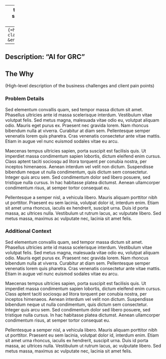 
---
title: "AI for GRC"
subtitle: "Subtitle"
format: html
---
```{=html}
<span class="dot">AL</span> &ensp;Angel Lee&ensp;
```
<br>
---
Description: "AI for GRC"
---

## The Why

(High-level description of the business challenges and client pain points)

### Problem Details

Sed elementum convallis quam, sed tempor massa dictum sit amet. Phasellus ultricies ante id massa scelerisque interdum. Vestibulum vitae volutpat felis. Sed metus magna, malesuada vitae odio eu, volutpat aliquam odio. Mauris eget purus ex. Praesent nec gravida lorem. Nam rhoncus bibendum nulla at viverra. Curabitur at diam sem. Pellentesque semper venenatis lorem quis pharetra. Cras venenatis consectetur ante vitae mattis. Etiam in augue vel nunc euismod sodales vitae eu arcu.

Maecenas tempus ultricies sapien, porta suscipit est facilisis quis. Ut imperdiet massa condimentum sapien lobortis, dictum eleifend enim cursus. Class aptent taciti sociosqu ad litora torquent per conubia nostra, per inceptos himenaeos. Aenean interdum vel velit non dictum. Suspendisse bibendum neque ut nulla condimentum, quis dictum sem consectetur. Integer quis arcu sem. Sed condimentum dolor sed libero posuere, sed tristique nulla cursus. In hac habitasse platea dictumst. Aenean ullamcorper condimentum risus, at semper tortor consequat eu.

Pellentesque a semper nisl, a vehicula libero. Mauris aliquam porttitor nibh ut porttitor. Praesent eu sem lacinia, volutpat dolor id, interdum enim. Etiam sit amet urna rhoncus, iaculis ex hendrerit, suscipit urna. Duis id porta massa, ac ultrices nulla. Vestibulum ut rutrum lacus, ac vulputate libero. Sed metus massa, maximus ac vulputate nec, lacinia sit amet felis.


### Additional Context

Sed elementum convallis quam, sed tempor massa dictum sit amet. Phasellus ultricies ante id massa scelerisque interdum. Vestibulum vitae volutpat felis. Sed metus magna, malesuada vitae odio eu, volutpat aliquam odio. Mauris eget purus ex. Praesent nec gravida lorem. Nam rhoncus bibendum nulla at viverra. Curabitur at diam sem. Pellentesque semper venenatis lorem quis pharetra. Cras venenatis consectetur ante vitae mattis. Etiam in augue vel nunc euismod sodales vitae eu arcu.

Maecenas tempus ultricies sapien, porta suscipit est facilisis quis. Ut imperdiet massa condimentum sapien lobortis, dictum eleifend enim cursus. Class aptent taciti sociosqu ad litora torquent per conubia nostra, per inceptos himenaeos. Aenean interdum vel velit non dictum. Suspendisse bibendum neque ut nulla condimentum, quis dictum sem consectetur. Integer quis arcu sem. Sed condimentum dolor sed libero posuere, sed tristique nulla cursus. In hac habitasse platea dictumst. Aenean ullamcorper condimentum risus, at semper tortor consequat eu.

Pellentesque a semper nisl, a vehicula libero. Mauris aliquam porttitor nibh ut porttitor. Praesent eu sem lacinia, volutpat dolor id, interdum enim. Etiam sit amet urna rhoncus, iaculis ex hendrerit, suscipit urna. Duis id porta massa, ac ultrices nulla. Vestibulum ut rutrum lacus, ac vulputate libero. Sed metus massa, maximus ac vulputate nec, lacinia sit amet felis.

